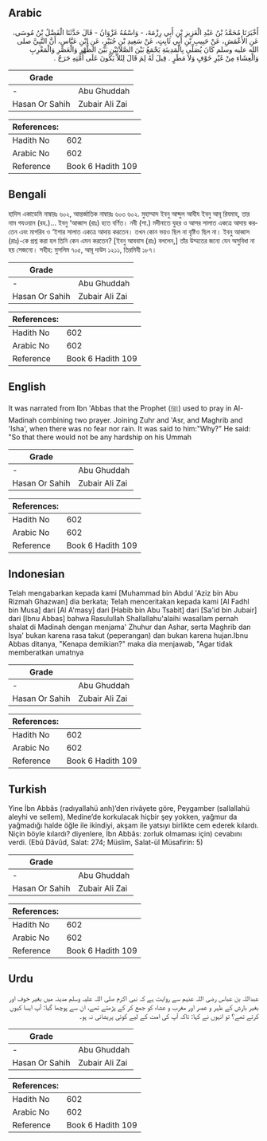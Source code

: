 ## Arabic


<div dir="rtl" lang="ar" style={{fontSize:'larger',backgroundColor:'#f8f9fa',padding:20}}>
أَخْبَرَنَا مُحَمَّدُ بْنُ عَبْدِ الْعَزِيزِ بْنِ أَبِي رِزْمَةَ، - وَاسْمُهُ غَزْوَانُ - قَالَ حَدَّثَنَا الْفَضْلُ بْنُ مُوسَى، عَنِ الأَعْمَشِ، عَنْ حَبِيبِ بْنِ أَبِي ثَابِتٍ، عَنْ سَعِيدِ بْنِ جُبَيْرٍ، عَنِ ابْنِ عَبَّاسٍ، أَنَّ النَّبِيَّ صلى الله عليه وسلم كَانَ يُصَلِّي بِالْمَدِينَةِ يَجْمَعُ بَيْنَ الصَّلاَتَيْنِ بَيْنَ الظُّهْرِ وَالْعَصْرِ وَالْمَغْرِبِ وَالْعِشَاءِ مِنْ غَيْرِ خَوْفٍ وَلاَ مَطَرٍ ‏.‏ قِيلَ لَهُ لِمَ قَالَ لِئَلاَّ يَكُونَ عَلَى أُمَّتِهِ حَرَجٌ ‏.‏
</div>
<div style={{backgroundColor:'#f8f9fa',padding:20, marginBottom: 10}}><table> <thead> <tr> <th>Grade</th> <th></th> </tr> </thead> <tbody> <tr><td>-</td><td>Abu Ghuddah</td></tr><tr><td>Hasan Or Sahih</td><td>Zubair Ali Zai</td></tr></tbody></table><table> <thead> <tr> <th>References:</th> <th></th> </tr> </thead> <tbody><tr><td>Hadith No</td><td>602</td></tr><tr><td>Arabic No</td><td>602</td></tr><tr><td>Reference</td><td>Book 6 Hadith 109</td></tr></tbody></table></div>

## Bengali


<div dir="ltr" lang="bn" style={{fontSize:'larger',backgroundColor:'#f8f9fa',padding:20}}>
হাদিস একাডেমি নাম্বারঃ ৬০২, আন্তর্জাতিক নাম্বারঃ ৬০৩ ৬০২. মুহাম্মাদ ইবনু আব্দুল আযীয ইবনু আবূ রিযমাহ, তার নাম গযওয়ান (রহ.)… ইবনু ‘আব্বাস (রাঃ) হতে বর্ণিত। নবী (সা.) মদীনাতে যুহর ও আসর সালাত একত্রে আদায় করতেন এবং মাগরিব ও ‘ইশার সালাত একত্রে আদায় করতেন। তখন কোন ভয়ও ছিল না বৃষ্টিও ছিল না। ইবনু আব্বাস (রাঃ)-কে প্রশ্ন করা হল তিনি কেন এমন করতেন? [ইবনু আববাস (রাঃ) বললেন,] তাঁর উম্মতের জন্যে যেন অসুবিধা না হয় সেজন্যে। সহীহ: মুসলিম ৭০৫, আবূ দাউদ ১২১১, তিরমিযী ১৮৭।
</div>
<div style={{backgroundColor:'#f8f9fa',padding:20, marginBottom: 10}}><table> <thead> <tr> <th>Grade</th> <th></th> </tr> </thead> <tbody> <tr><td>-</td><td>Abu Ghuddah</td></tr><tr><td>Hasan Or Sahih</td><td>Zubair Ali Zai</td></tr></tbody></table><table> <thead> <tr> <th>References:</th> <th></th> </tr> </thead> <tbody><tr><td>Hadith No</td><td>602</td></tr><tr><td>Arabic No</td><td>602</td></tr><tr><td>Reference</td><td>Book 6 Hadith 109</td></tr></tbody></table></div>

## English


<div dir="ltr" lang="en" style={{fontSize:'larger',backgroundColor:'#f8f9fa',padding:20}}>
It was narrated from Ibn 'Abbas that the Prophet (ﷺ) used to pray in Al-Madinah combining two prayer. Joining Zuhr and 'Asr, and Maghrib and 'Isha', when there was no fear nor rain. It was said to him:"Why?" He said: "So that there would not be any hardship on his Ummah
</div>
<div style={{backgroundColor:'#f8f9fa',padding:20, marginBottom: 10}}><table> <thead> <tr> <th>Grade</th> <th></th> </tr> </thead> <tbody> <tr><td>-</td><td>Abu Ghuddah</td></tr><tr><td>Hasan Or Sahih</td><td>Zubair Ali Zai</td></tr></tbody></table><table> <thead> <tr> <th>References:</th> <th></th> </tr> </thead> <tbody><tr><td>Hadith No</td><td>602</td></tr><tr><td>Arabic No</td><td>602</td></tr><tr><td>Reference</td><td>Book 6 Hadith 109</td></tr></tbody></table></div>

## Indonesian


<div dir="ltr" lang="id" style={{fontSize:'larger',backgroundColor:'#f8f9fa',padding:20}}>
Telah mengabarkan kepada kami [Muhammad bin Abdul 'Aziz bin Abu Rizmah Ghazwan] dia berkata; Telah menceritakan kepada kami [Al Fadhl bin Musa] dari [Al A'masy] dari [Habib bin Abu Tsabit] dari [Sa'id bin Jubair] dari [Ibnu Abbas] bahwa Rasulullah Shallallahu'alaihi wasallam pernah shalat di Madinah dengan menjama' Zhuhur dan Ashar, serta Maghrib dan Isya' bukan karena rasa takut (peperangan) dan bukan karena hujan.Ibnu Abbas ditanya, "Kenapa demikian?" maka dia menjawab, "Agar tidak memberatkan umatnya
</div>
<div style={{backgroundColor:'#f8f9fa',padding:20, marginBottom: 10}}><table> <thead> <tr> <th>Grade</th> <th></th> </tr> </thead> <tbody> <tr><td>-</td><td>Abu Ghuddah</td></tr><tr><td>Hasan Or Sahih</td><td>Zubair Ali Zai</td></tr></tbody></table><table> <thead> <tr> <th>References:</th> <th></th> </tr> </thead> <tbody><tr><td>Hadith No</td><td>602</td></tr><tr><td>Arabic No</td><td>602</td></tr><tr><td>Reference</td><td>Book 6 Hadith 109</td></tr></tbody></table></div>

## Turkish


<div dir="ltr" lang="tr" style={{fontSize:'larger',backgroundColor:'#f8f9fa',padding:20}}>
Yine İbn Abbâs (radıyallahü anh)’den rivâyete göre, Peygamber (sallallahü aleyhi ve sellem), Medine’de korkulacak hiçbir şey yokken, yağmur da yağmadığı halde öğle ile ikindiyi, akşam ile yatsıyı birlikte cem ederek kılardı. Niçin böyle kılardı? diyenlere, İbn Abbâs: zorluk olmaması için) cevabını verdi. (Ebû Dâvûd, Salat: 274; Müslim, Salat-ül Müsafirin: 5)
</div>
<div style={{backgroundColor:'#f8f9fa',padding:20, marginBottom: 10}}><table> <thead> <tr> <th>Grade</th> <th></th> </tr> </thead> <tbody> <tr><td>-</td><td>Abu Ghuddah</td></tr><tr><td>Hasan Or Sahih</td><td>Zubair Ali Zai</td></tr></tbody></table><table> <thead> <tr> <th>References:</th> <th></th> </tr> </thead> <tbody><tr><td>Hadith No</td><td>602</td></tr><tr><td>Arabic No</td><td>602</td></tr><tr><td>Reference</td><td>Book 6 Hadith 109</td></tr></tbody></table></div>

## Urdu


<div dir="rtl" lang="ur" style={{fontSize:'larger',backgroundColor:'#f8f9fa',padding:20}}>
عبداللہ بن عباس رضی اللہ عنہم سے روایت ہے کہ نبی اکرم صلی اللہ علیہ وسلم مدینہ میں بغیر خوف اور بغیر بارش کے ظہر و عصر اور مغرب و عشاء کو جمع کر کے پڑھتے تھے، ان سے پوچھا گیا: آپ ایسا کیوں کرتے تھے؟ تو انہوں نے کہا: تاکہ آپ کی امت کے لیے کوئی پریشانی نہ ہو۔
</div>
<div style={{backgroundColor:'#f8f9fa',padding:20, marginBottom: 10}}><table> <thead> <tr> <th>Grade</th> <th></th> </tr> </thead> <tbody> <tr><td>-</td><td>Abu Ghuddah</td></tr><tr><td>Hasan Or Sahih</td><td>Zubair Ali Zai</td></tr></tbody></table><table> <thead> <tr> <th>References:</th> <th></th> </tr> </thead> <tbody><tr><td>Hadith No</td><td>602</td></tr><tr><td>Arabic No</td><td>602</td></tr><tr><td>Reference</td><td>Book 6 Hadith 109</td></tr></tbody></table></div>